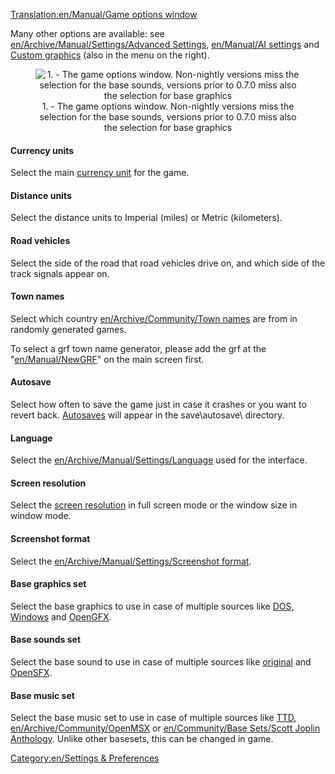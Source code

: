 [[Translation:en/Manual/Game options window]]
{{en/Outdated|The Game Settings window has had some additions, removals, and reorganization since the last time this was updated.}}

{{en/Table of contents}}
Many other options are available: see [[en/Archive/Manual/Settings/Advanced Settings]], [[en/Manual/AI settings]] and [[en/Manual/NewGRF|Custom graphics]] (also in the menu on the right).  


<center>[[File:en/Game options.png|center|none|frame|1. - The game options window. Non-nightly versions miss the selection for the base sounds, versions prior to 0.7.0 miss also the selection for base graphics]]</center>

====Currency units====
Select the main [[en/Archive/Manual/Settings/Currency|currency unit]] for the game.

====Distance units====
Select the distance units to Imperial (miles) or Metric (kilometers).

====Road vehicles====
Select the side of the road that road vehicles drive on, and which side of the track signals appear on.

====Town names====
Select which country [[en/Archive/Community/Town names]] are from in randomly generated games.

To select a grf town name generator, please add the grf at the "[[en/Manual/NewGRF]]" on the main screen first.

====Autosave====
Select how often to save the game just in case it crashes or you want to revert back. [[en/Archive/Manual/Settings/Autosave|Autosaves]] will appear in the save\autosave\ directory.

====Language====
Select the [[en/Archive/Manual/Settings/Language]] used for the interface.

====Screen resolution====
Select the [[en/Archive/Manual/Settings/Resolution|screen resolution]] in full screen mode or the window size in window mode.

====Screenshot format====
Select the [[en/Archive/Manual/Settings/Screenshot format]].

====Base graphics set====
Select the base graphics to use in case of multiple sources like [[en/Archive/Manual/Installation FAQ#What_files_do_I_need_from_TTD.3F|DOS, Windows]] and [[en/Archive/Community/Graphics Replacement|OpenGFX]].

====Base sounds set====
Select the base sound to use in case of multiple sources like [[en/Archive/Manual/Installation FAQ#What_files_do_I_need_from_TTD.3F|original]] and [[en/Archive/Community/Sound Effects Replacement|OpenSFX]].

====Base music set====
Select the base music set to use in case of multiple sources like [[en/Archive/Manual/Installation FAQ#What_files_do_I_need_from_TTD.3F|TTD]], [[en/Archive/Community/OpenMSX]] or [[en/Community/Base Sets/Scott Joplin Anthology]]. Unlike other basesets, this can be changed in game.

[[Category:en/Settings & Preferences]]